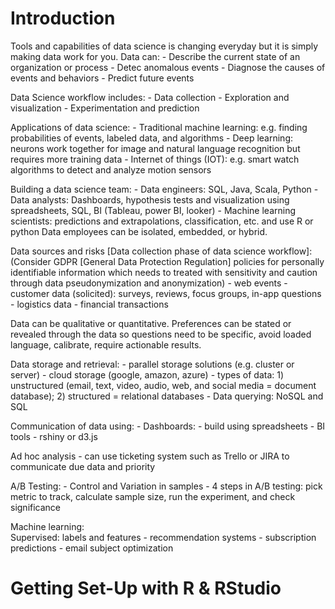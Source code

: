 # Introduction

Tools and capabilities of data science is changing everyday but it is simply making data work for you. Data can:
- Describe the current state of an organization or process
- Detec anomalous events
- Diagnose the causes of events and behaviors
- Predict future events

Data Science workflow includes:
- Data collection
- Exploration and visualization
- Experimentation and prediction

Applications of data science:
- Traditional machine learning: e.g. finding probabilities of events, labeled data, and algorithms
- Deep learning: neurons work together for image and natural language recognition but requires more training data
- Internet of things (IOT): e.g. smart watch algorithms to detect and analyze motion sensors

Building a data science team:
- Data engineers: SQL, Java, Scala, Python
- Data analysts: Dashboards, hypothesis tests and visualization using spreadsheets, SQL, BI (Tableau, power BI, looker)
- Machine learning scientists: predictions and extrapolations, classification, etc. and use R or python
Data employees can be isolated, embedded, or hybrid.

Data sources and risks [Data collection phase of data science workflow]:
(Consider GDPR [General Data Protection Regulation] policies for personally identifiable information which needs to treated with sensitivity and caution through data pseudonymization and anonymization)
- web events
- customer data (solicited): surveys, reviews, focus groups, in-app questions
- logistics data
- financial transactions

Data can be qualitative or quantitative. 
Preferences can be stated or revealed through the data so questions need to be specific, avoid loaded language, calibrate, require actionable results.

Data storage and retrieval: 
- parallel storage solutions (e.g. cluster or server)
- cloud storage (google, amazon, azure)
- types of data: 1) unstructured (email, text, video, audio, web, and social media = document database); 2) structured = relational databases
- Data querying: NoSQL and SQL 

Communication of data using: 
- Dashboards:
- build using spreadsheets 
- BI tools
- rshiny or d3.js

Ad hoc analysis
- can use ticketing system such as Trello or JIRA to communicate due data and priority

A/B Testing:
- Control and Variation in samples
- 4 steps in A/B testing: pick metric to track, calculate sample size, run the experiment, and check significance 

Machine learning:  
Supervised: labels and features
- recommendation systems
- subscription predictions
- email subject optimization

# Getting Set-Up with R & RStudio
